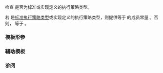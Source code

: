 {{cpp/title|is_execution_policy}}
{{cpp/algorithm/navbar}}

{{ddcl|header = execution|since=c++17|1=
template&lt; class T &gt;
struct is_execution_policy;
}}

检查 {{tt|T}} 是否为标准或实现定义的执行策略类型。

若 {{tt|T}} 是[[cpp/algorithm/execution_policy_tag_t|标准执行策略类型]]或实现定义的执行策略类型，则提供等于 {{c|true}} 的成员常量 {{c|value}}。否则，{{c|value}} 等于 {{c|false}}。

{{cpp/types/nospec|pv}}

===模板形参===
{{par begin}}
{{par|T|要检查的类型}}
{{par end}}

===辅助模板===
{{ddcl|header = execution|since=c++17|1=
template&lt; class T &gt;
constexpr bool is_execution_policy_v = std::is_execution_policy&lt;T&gt;::value;
}}

{{cpp/types/integral_constant/inherit | {{tt|T}} 是标准或实现定义的执行策略类型}}

{{example
|code=
#include &lt;execution&gt;

static_assert(std::is_execution_policy_v&lt;std::execution::unsequenced_policy&gt;);
static_assert(!std::is_execution_policy_v&lt;int&gt;);

int main() {}
}}

===参阅===
{{dsc begin}}
{{dsc inc|cpp/algorithm/dsc execution_policy_tag_t}}
{{dsc inc|cpp/algorithm/dsc execution_policy_tag}}
{{dsc end}}

{{langlinks|en|es|ja}}